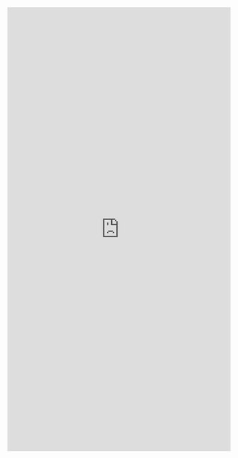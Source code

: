 <!---Lab2 Rainfall Simulator-->

<iframe id="learnR" src="https://bser2.bse.vt.edu:3838/rainfall-simulator/" style="border: 0px solid black; width: 100%; min-height: 1000px"></iframe>
